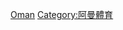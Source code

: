 {{Commons cat|Association football in Oman}}

[[Category:亚洲各国足球|Oman]]
[[Category:阿曼體育|Category:阿曼體育]]